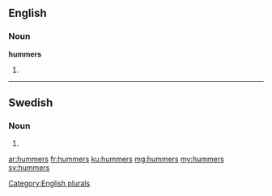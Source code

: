 ==English==

===Noun===
'''hummers'''

# {{plural of|hummer}}

[[Category:English plurals]]

----

==Swedish==

===Noun===
{{head|sv|noun form}}

# {{sv-noun-form-indef-gen|hummer}}

[[ar:hummers]]
[[fr:hummers]]
[[ku:hummers]]
[[mg:hummers]]
[[my:hummers]]
[[sv:hummers]]